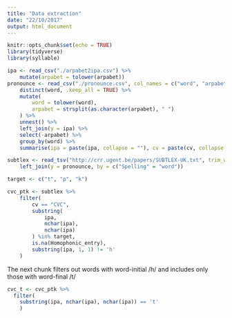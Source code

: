 ```yaml
---
title: "Data extraction"
date: "22/10/2017"
output: html_document
---
```


```r
knitr::opts_chunk$set(echo = TRUE)
library(tidyverse)
library(syllable)
```

```r
ipa <- read_csv("./arpabet2ipa.csv") %>%
    mutate(arpabet = tolower(arpabet))
pronounce <- read_csv("./pronounce.csv", col_names = c("word", "arpabet")) %>%
    distinct(word, .keep_all = TRUE) %>%
    mutate(
        word = tolower(word),
        arpabet = strsplit(as.character(arpabet), " ")
    ) %>%
    unnest() %>%
    left_join(y = ipa) %>%
    select(-arpabet) %>%
    group_by(word) %>%
    summarise(ipa = paste(ipa, collapse = ""), cv = paste(cv, collapse = ""))

subtlex <- read_tsv("http://crr.ugent.be/papers/SUBTLEX-UK.txt", trim_ws = T) %>%
    left_join(y = pronounce, by = c("Spelling" = "word"))
```

```r
target <- c("t", "p", "k")

cvc_ptk <- subtlex %>%
    filter(
        cv == "CVC",
        substring(
            ipa,
            nchar(ipa),
            nchar(ipa)
        ) %in% target,
        is.na(Homophonic_entry),
        substring(ipa, 1, 1) != 'h'
    )
```

The next chunk filters out words with word-initial /h/
and includes only those with word-final /t/
```r
cvc_t <- cvc_ptk %>% 
  filter(
    substring(ipa, nchar(ipa), nchar(ipa)) == 't'
    )
```

